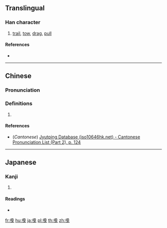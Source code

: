 {{also|曳}}
==Translingual==

===Han character===
{{Han char|rn=73|rad=曰|as=03|sn=7|four=|canj=ILWP|ids=⿺曳丶}}

# [[trail]], [[tow]], [[drag]], [[pull]]

====References====
* {{Han ref|kx=0502.061|dkj=14284|dj=0874.050|hdz=21488.030|uh=66F5|ud=26357}}

----

==Chinese==
{{zh-forms}}

===Pronunciation===
{{zh-pron
|m=yè
|c=jai6
|mc=y
|oc=
|ma=
|cat=v
}}

===Definitions===
{{zh-hanzi}}

# {{rfdef|lang=zh}}

====References====
* (''Cantonese'') [http://www.iso10646hk.net/jp/document/download.jsp Jyutping Database (iso10646hk.net) - Cantonese Pronunciation List (Part 2), p. 124]

----

==Japanese==

===Kanji===
{{ja-kanji|grade=|rs=曰03}}

# {{defn|lang=ja|sort=曰03}}

====Readings====
* {{ja-readings|on=[[えい]] (ei)|kun=[[ひく]] (hiku)}}

[[fr:曵]]
[[hu:曵]]
[[ja:曵]]
[[pl:曵]]
[[th:曵]]
[[zh:曵]]